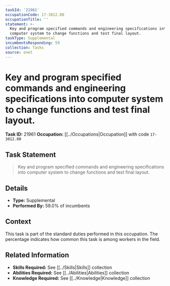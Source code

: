 ```yaml
---
taskId: '21961'
occupationCode: 17-3012.00
occupationTitle: ''
statement: >-
  Key and program specified commands and engineering specifications into
  computer system to change functions and test final layout.
taskType: Supplemental
incumbentsResponding: 59
collection: Tasks
source: onet
---
```

# Key and program specified commands and engineering specifications into computer system to change functions and test final layout.

**Task ID:** 21961
**Occupation:** [[../Occupations|Occupation]] with code `17-3012.00`

## Task Statement

> Key and program specified commands and engineering specifications into computer system to change functions and test final layout.

## Details

- **Type:** Supplemental
- **Performed By:** 59.0% of incumbents

## Context

This task is part of the standard duties performed in this occupation. The percentage indicates how common this task is among workers in the field.

## Related Information

- **Skills Required:** See [[../Skills|Skills]] collection
- **Abilities Required:** See [[../Abilities|Abilities]] collection
- **Knowledge Required:** See [[../Knowledge|Knowledge]] collection
